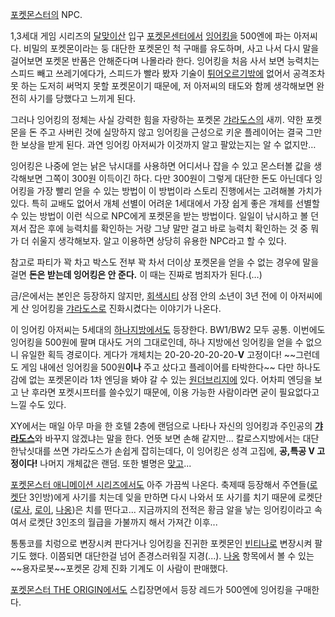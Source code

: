 [[포켓몬스터]]의 NPC.

1,3세대 게임 시리즈의 [[달맞이산]] 입구 [[포켓몬센터]]에서 [[잉어킹]]을 500엔에 파는 아저씨다. 비밀의 포켓몬이라는 둥 대단한 포켓몬인 척 구매를 유도하며, 사고 나서 다시 말을 걸어보면 포켓몬 반품은 안해준다며 나몰라라 한다. 잉어킹을 처음 사서 보면 능력치는 스피드 빼고 쓰레기에다가, 스피드가 빨라 봤자 기술이 [[튀어오르기]]밖에 없어서 공격조차 못 하는 도저히 써먹지 못할 포켓몬이기 때문에, 저 아저씨의 태도와 함께 생각해보면 완전히 사기를 당했다고 느끼게 된다.

그러나 잉어킹의 정체는 사실 강력한 힘을 자랑하는 포켓몬 [[갸라도스]]의 새끼. 약한 포켓몬을 돈 주고 사버린 것에 실망하지 않고 잉어킹을 근성으로 키운 플레이어는 결국 그만한 보상을 받게 된다. 과연 잉어킹 아저씨가 이것까지 알고 팔았는지는 알 수 없지만…

잉어킹은 나중에 얻는 낡은 낚시대를 사용하면 어디서나 잡을 수 있고 몬스터볼 값을 생각해보면 그쪽이 300원 이득이긴 하다. 다만 300원이 그렇게 대단한 돈도 아닌데다 잉어킹을 가장 빨리 얻을 수 있는 방법이 이 방법이라 스토리 진행에서는 고려해볼 가치가 있다. 특히 교배도 없어서 개체 선별이 어려운 1세대에서 가장 쉽게 좋은 개체를 선별할 수 있는 방법이 이런 식으로 NPC에게 포켓몬을 받는 방법이다. 일일이 낚시하고 볼 던져서 잡은 후에 능력치를 확인하는 거랑 그냥 말만 걸고 바로 능력치 확인하는 것 중 뭐가 더 쉬울지 생각해보자. 알고 이용하면 상당히 유용한 NPC라고 할 수 있다.

참고로 파티가 꽉 차고 박스도 전부 꽉 차서 더이상 포켓몬을 얻을 수 없는 경우에 말을 걸면 '''돈은 받는데 잉어킹은 안 준다.''' 이 때는 진짜로 범죄자가 된다.(…)

금/은에서는 본인은 등장하지 않지만, [[회색시티]] 상점 안의 소년이 3년 전에 이 아저씨에게 산 잉어킹을 [[갸라도스]]로 진화시켰다는 이야기가 나온다.

이 잉어킹 아저씨는 5세대의 [[하나지방]]에서도 등장한다. BW1/BW2 모두 공통. 이번에도 잉어킹을 500원에 팔며 대사도 거의 그대로인데, 하나 지방에선 잉어킹을 얻을 수 없으니 유일한 획득 경로이다. 게다가 개체치는 20-20-20-20-20-'''V''' 고정이다! ~~그런데도 게임 내에선 잉어킹을 500원'''이나''' 주고 샀다고 플레이어를 타박한다~~ 다만 하나도감에 없는 포켓몬이라 1차 엔딩을 봐야 갈 수 있는 [[원더브리지]]에 있다. 어차피 엔딩을 보고 난 후라면 포켓시프터를 쓸수있기 때문에, 이용 가능한 사람이라면 굳이 필요없다고 느낄 수도 있다.

XY에서는 매일 아무 마을 한 호텔 2층에 랜덤으로 나타나 자신의 잉어킹과 주인공의 '''[[갸라도스]]'''와 바꾸지 않겠냐는 말을 한다. 언뜻 보면 손해 같지만... 칼로스지방에서는 대단한낚싯대를 쓰면 갸라도스가 손쉽게 잡히는데다, 이 잉어킹은 성격 고집에, '''공,특공 V 고정이다!''' 나머지 개체값은 랜덤. 또한 별명은 [[맞고]]...

[[포켓몬스터 애니메이션 시리즈]]에서도 아주 가끔씩 나온다. 축제때 등장해서 주연들([[로켓단]] 3인방)에게 사기를 치는데 잊을 만하면 다시 나와서 또 사기를 치기 때문에 로켓단([[로사]], [[로이]], [[나옹]])은 치를 떤다고... 지금까지의 전적은 황금 알을 낳는 잉어킹이라고 속여서 로켓단 3인조의 월급을 가불까지 해서 가져간 이후...

통통코를 치렁으로 변장시켜 판다거나 잉어킹을 진귀한 포켓몬인 [[빈티나]]로 변장시켜 팔기도 했다. 이쯤되면 대단한걸 넘어 존경스러워질 지경(...). [[나옹]] 항목에서 볼 수 있는 ~~용자로봇~~포켓몬 강제 진화 기계도 이 사람이 판매했다.

[[포켓몬스터 THE ORIGIN]]에서도 스킵장면에서 등장 레드가 500엔에 잉어킹을 구매한다.

